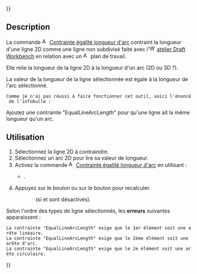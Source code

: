 {{UnfinishedDocu{{#translation:}}}}
<languages/>

{{Docnav/fr
|[[Assembly3_ConstraintLengthEqualPointLineDistance/fr|Contrainte longueur égale distance point ligne]]
|[[Assembly3_ConstraintMidPoint/fr|Contrainte milieu]]
|[[Assembly3_Workbench/fr|Assembly3]]
|IconL=Assembly_ConstraintLengthEqualPointLineDistance.svg
|IconR=Assembly_ConstraintMidPoint.svg
|IconC=Assembly3_workbench_icon.svg
}}

{{GuiCommand/fr
|Name=Assembly3 ConstraintEqualLineArcLength
|Name/fr=Assembly3 Contrainte égalité longueur d'arc
|Icon=Assembly_ConstraintEqualLineArcLength.svg
|Workbenches=[[Assembly3_Workbench/fr|Assembly3]]
}}

==Description==

La commande [[Image:Assembly_ConstraintEqualLineArcLength.svg|16px]] [[Assembly3_ConstraintEqualLineArcLength/fr|Contrainte égalité longueur d'arc]] contraint la longueur d'une ligne 2D comme une ligne non subdivisé faite avec l'[[Image:Workbench_Draft.svg|16px]] [[Draft_Workbench/fr|atelier Draft Workbench]] en relation avec un [[Image:Assembly_Workplane.svg|16px]] plan de travail.

Elle relie la longueur de la ligne 2D à la longueur d'un arc (2D ou 3D ?). 

La valeur de la longueur de la ligne sélectionnée est égale à la longueur de l'arc sélectionné.

 Comme je n'ai pas réussi à faire fonctionner cet outil, voici l'énoncé de l'infobulle : 
Ajoutez une contrainte "EqualLineArcLength" pour qu'une ligne ait la même longueur qu'un arc. 

== Utilisation ==

# Sélectionnez la ligne 2D à contraindre.
# Sélectionnez un arc 2D pour lire sa valeur de longueur.
# Activez la commande [[Image:Assembly_ConstraintEqualLineArcLength.svg|16px]] [[Assembly3_ConstraintEqualLineArcLength/fr|Contrainte égalité longueur d'arc]] en utilisant :
#* {{Button|[[Image:Assembly_ConstraintEqualLineArcLength.svg|16px]] [[Assembly3_ConstraintEqualLineArcLength/fr|Equal Line Arc Length]]}}.
# Appuyez sur le bouton {{Button|[[Image:Assembly3_workbench_icon.svg|16px]] [[Assembly3_ResolveConstraints/fr|Solve constraints]]}} ou sur le bouton {{Button|[[Image:Assembly_QuickSolve.svg|16px]] [[Assembly3_QuickSolve/fr|Quick solve]]}} pour recalculer.
:: (si {{Button|[[Image:Assembly_AutoRecompute.svg|16px]] [[Assembly3_AutoRecompute/fr|Auto recompute]]}} et {{Button|[[Image:Assembly_SmartRecompute.svg|16px]] [[Assembly3_SmartRecompute/fr|Smart recompute]]}} sont désactivés).


Selon l'ordre des types de ligne sélectionnés, les '''erreurs''' suivantes apparaissent :
 La contrainte "EqualLineArcLength" exige que le 1er élément soit une arête linéaire.
 La contrainte "EqualLineArcLength" exige que le 2ème élément soit une arête d'arc.
 La contrainte "EqualLineArcLength" exige que le 2e élément soit une arête circulaire.


{{Docnav/fr
|[[Assembly3_ConstraintLengthEqualPointLineDistance/fr|Contrainte longueur égale distance point ligne]]
|[[Assembly3_ConstraintMidPoint/fr|Contrainte milieu]]
|[[Assembly3_Workbench/fr|Assembly3]]
|IconL=Assembly_ConstraintLengthEqualPointLineDistance.svg
|IconR=Assembly_ConstraintMidPoint.svg
|IconC=Assembly3_workbench_icon.svg
}}

{{Userdocnavi{{#translation:}}}}